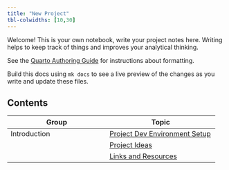 ```yaml
---
title: "New Project"
tbl-colwidths: [10,30]
---
```

Welcome!
This is your own notebook, write your project notes here.
Writing helps to keep track of things and improves your analytical thinking.

See the [Quarto Authoring Guide](https://quarto.org/docs/guide/) for instructions about formatting.

Build this docs using `mk docs` to see a live preview of the changes as you write and update these files.

## Contents
<!-- Add new pages below if necessary. -->

| Group             | Topic               |
|-------------------|---------------------|
| Introduction | [Project Dev Environment Setup](/project/dev-environment.html) |
|       | [Project Ideas](/project/ideas.html) |
|       | [Links and Resources](/project/resources.html) |
